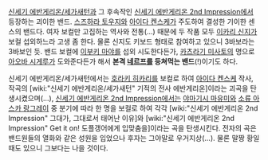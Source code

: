 [[신세기 에반게리온/세가새턴]]과 그 후속작인 [[신세기 에반게리온 2nd Impression]]에서 등장하는 괴이한 밴드. [[스즈하라 토우지]]와 [[아이다 켄스케]]가 주도하여 결성한 기이한 센스의 밴드다. 여자 보컬만 고집하는 역사와 전통(...) 때문에 두 작품 모두 [[이카리 신지]]가 보컬 섭외하느라 고생 좀 한다. 물론 신지도 키보드 형태로 참여하고 있으니 3바보라는 3바보인 듯. 밴드 보컬에 [[이부키 마야]]를 섭외 시도한다든가, [[카츠라기 미사토]]의 명으로 [[아오바 시게루]]가 도와준다든가 해서 '''본격 [[네르프]]를 등쳐먹는 밴드'''(!)이기도 하다.

신세기 에반게리온/세가새턴에서는 [[호라키 히카리]]를 보컬로 하여 [[아이다 켄스케]] 작사, 작곡의 [wiki:"신세기 에반게리온/세가새턴" 기적의 전사 에반게리온]이라는 괴곡을 탄생시켰으며(...), [[신세기 에반게리온 2nd Impression]]에서는 [[야마기시 마유미]]와 [[소류 아스카 랑그레이]] 중 분기에 따라 한 명을 보컬로 하여 각각  [wiki:"신세기 에반게리온 2nd Impression" 그대가, 그대로서 태어난 이유]와 [wiki:"신세기 에반게리온 2nd Impression" Get it on! 도플갱어에게 입맞춤을]이라는 곡을 탄생시킨다. 전자의 곡은 밴드원들의 열화와 같은 성원을 입었으나 후자는 그야말로 우거지상(...). 물론 말짱 황일 때도 있으니 그보다는 나을 것이다.
